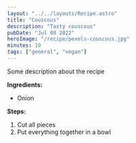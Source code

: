 ```yaml
---
layout: "../../layouts/Recipe.astro"
title: "Couscous"
description: "Tasty couscous"
pubDate: "Jul 08 2022"
heroImage: "/recipe/pexels-couscous.jpg"
minutes: 10
tags: ["general", "vegan"]
---
```


Some description about the recipe

**Ingredients:**

- Onion

**Steps:**

1. Cut all pieces
2. Put everything together in a bowl
